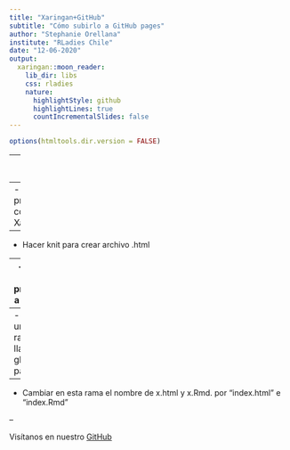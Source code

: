 ```yaml
---
title: "Xaringan+GitHub"
subtitle: "Cómo subirlo a GitHub pages"
author: "Stephanie Orellana"
institute: "RLadies Chile"
date: "12-06-2020"
output:
  xaringan::moon_reader:
    lib_dir: libs
    css: rladies
    nature:
      highlightStyle: github
      highlightLines: true
      countIncrementalSlides: false
---
```




```r
options(htmltools.dir.version = FALSE)
```


---
class: inverse

# Pasos

--
- Hacer presentación con Xaringan

--
- Hacer knit para crear archivo .html

--
- Subir el proyecto a GitHub

--
- Hacer una rama llamada gh-pages

--
- Cambiar en esta rama el nombre de x.html y x.Rmd. por "index.html" e "index.Rmd"

--

Visítanos en nuestro [GitHub](https://github.com/rladieschile)